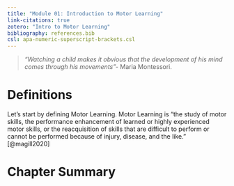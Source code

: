 ```yaml
---
title: "Module 01: Introduction to Motor Learning"
link-citations: true
zotero: "Intro to Motor Learning"
bibliography: references.bib
csl: apa-numeric-superscript-brackets.csl
---
```


> *"Watching a child makes it obvious that the development of his mind comes through his movements"-* Maria Montessori.

# Definitions

Let's start by defining Motor Learning. Motor Learning is "the study of motor skills, the performance enhancement of learned or highly experienced motor skills, or the reacquisition of skills that are difficult to perform or cannot be performed because of injury, disease, and the like." [@magill2020]

# Chapter Summary
